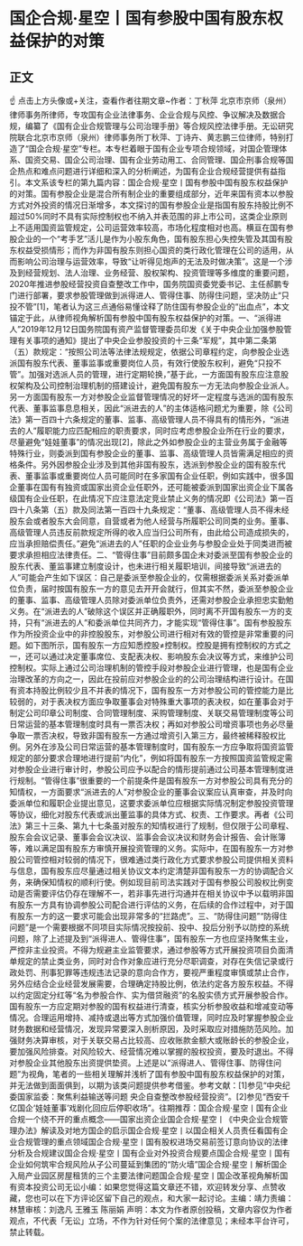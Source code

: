 # 国企合规·星空丨国有参股中国有股东权益保护的对策
## 正文
☝ 点击上方头像或+关注，查看作者往期文章~作者：丁秋萍 北京市京师（泉州）律师事务所律师，专攻国有企业法律事务、企业合规与风控、争议解决及数据合规，编纂了《国有企业合规管理与公司治理手册》等合规风控法律手册。无讼研究院联合北京市京师（泉州）律师事务所丁秋萍、丁诗卉、黄志鹏三位律师，特别打造了“国企合规·星空”专栏。本专栏着眼于国有企业专项合规领域，对国企管理体系、国资交易、国企公司治理、国有企业劳动用工、合同管理、国企刑事合规等国企热点和难点问题进行详细和深入的分析阐述，为国有企业合规经营提供有益指引。本文系该专栏的第九篇内容：国企合规·星空丨国有参股中国有股东权益保护的对策。国有参股企业是混合所有制企业的重要组成部分，近年来国有资本以参股方式对外投资的情况日渐增多，本文探讨的国有参股企业是指国有股东持股比例不超过50%同时不具有实际控制权也不纳入并表范围的非上市公司，这类企业原则上不适用国资监管规定，公司运营效率较高，市场化程度相对也高。横亘在国有参股企业的一个“考手艺”活儿是作为小股东角色，国有股东担心失控失管及其国有股东权益受损情形；而作为非国有股东则担心国资的类行政化管理在公司的适用，从而影响公司治理与运营效率，导致“让听得见炮声的无法及时做决策”。这是一个涉及到经营规划、法人治理、业务经营、股权架构、投资管理等多维度的重要问题，2020年推进参股经营投资自查整改工作中，国务院国资委党委书记、主任郝鹏专门进行部署，要求参股管理做到派得进人、管得住事、防得住问题，坚决防止“只投不管”[1]，笔者认为这三点通俗易懂诠释了防住国有参股企业的“出血点”，本文锚定于此，从律师视角解析国有参股中国有股东权益保护的对策。一、“派得进人”2019年12月12日国务院国有资产监督管理委员印发《关于中央企业加强参股管理有关事项的通知》提出了中央企业参股投资的十三条“军规”，其中第二条第（五）款规定：“按照公司法等法律法规规定，依据公司章程约定，向参股企业选派国有股东代表、董事监事或重要岗位人员，有效行使股东权利，避免“只投不管”。加强对选派人员的管理，进行定期轮换，”基于此，一方面国有股东应注意股权架构及公司控制治理机制的搭建设计，避免国有股东一方无法向参股企业派人。另一方面国有股东一方对参股企业监督管理情况的好坏一定程度与选派的国有股东代表、董事监事息息相关，因此“派进去的人”的主体适格问题尤为重要，除《公司法》第一百四十六条规定的董事、监事、高级管理人员不得具有的情形外，“派进去的人”履职能力应匹配相应的职责要求，同时应考虑参股企业所在行业的要求，尽量避免“娃娃董事”的情况出现[2]，除此之外如参股企业的主营业务属于金融等特殊行业，则委派到国有参股企业的董事、监事、高级管理人员皆需满足相应的资格条件。另外因参股企业涉及到其他非国有股东，选派到参股企业的国有股东代表、董事监事或重要岗位人员可能同时在多家国有企业任职，例如实践中，很多国企董事在国有有独资或国家出资企业任职外，还可能被委派到国家出资企业下属各级国有企业任职，在此情况下应注意法定竞业禁止义务的情况即《公司法》第一百四十八条第（五）款及同法第一百四十九条规定：“董事、高级管理人员不得未经股东会或者股东大会同意，自营或者为他人经营与所履职公司同类的业务。董事、高级管理人员违反前款规定所得的收入应当归公司所有，由此给公司造成损失的，应当承担赔偿责任。”避免“派进去的人”任职的企业业务与参股企业处于同类进而被要求承担相应法律责任。二、“管得住事”目前颇多国企未对委派至国有参股企业的股东代表、董监事建立制度设计，也未进行相关履职培训，间接导致“派进去的人”可能会产生如下误区：自己是委派至参股企业的，仅需根据委派关系对委派单位负责，届时按国有股东一方的意见去开开会就行，但其实不然，委派至参股企业的董事、监事、高级管理人员除对委派单位负责外，还需对参股企业承担忠实勤勉义务。在“派进去的人”破除这个误区并正确履职外，同时离不开国有股东一方的支持，只有“派进去的人”和委派单位共同齐力，才能实现“管得住事”。国有参股股东作为所投资企业中的非控股股东，对参股公司进行相对有效的管控是非常重要的问题。如下图所示，国有股东一方应知悉控股≠控制权。控股是拥有控制权的方式之一，还可以通过决定董事席位、支配表决权、影响股东会决议等方式，来维护公司控制权。实际上通过公司治理机制的管控手段对参股企业进行管理，也是国有企业治理改革的方向之一，因此在投前应对参股企业的的公司治理结构进行设计。在国有资本持股比例较少且不并表的情况下，国有股东一方对参股公司的管控能力是比较弱的，对于表决权方面应争取董事会对特殊重大事项的表决权，如在董事会对于制定公司印章公司制度、合同管理制度、采购管理制度、关联交易管理制度等公司日常运营的基本管理制度时具有一票否决权；再如对参股公司增资事项也务必尽量争取一票否决权，导致非国有股东一方通过增资引入第三方，最终被稀释股权比例。另外在涉及公司日常运营的基本管理制度时，国有股东一方应争取将国资监管规定的部分要求合理地进行提前“内化”，例如将国有股东一方按照国资监管规定需对参股企业进行审计时，参股公司应予以配合的情形提前通过公司基本管理制度进行规制。“管得住事”很重要的一个前提条件是国有股东一方对参股公司具有充分的知情权，一方面要求“派进去的人”对参股企业的董事会议案应认真审查，并及时向委派单位和履职企业提出意见，这要求委派单位应根据实际情况制定参股投资管理等协议，细化对股东代表或派出董监事的具体方式、权责、工作要求。再者《公司法》第三十三条、第九十七条虽对股东的知情权进行了规制，但仅限于公司章程、股东会会议记录、董事会会议决议、监事会会议决议和财务会计报告、会计账簿等，难以满足国有股东方审慎开展投资管理的义务。实际中，在国有股东一方对参股公司管控相对较弱的情况下，很难通过类行政化方式要求参股公司提供相关资料与信息，国有股东应尽量通过相关协议文本约定清楚非国有股东一方的协调配合义务，来确保知情权的顺利行使。例如现目前司法实践对于国有参股公司股权比例变动是否需要评估仍存在理解不一，若非事先进行沟通并在相关协议中予以载明非国有股东一方具有协调参股公司配合进行评估的义务，在后续的合作过程中，对于国有股东一方的这一要求可能会出现非常多的“拦路虎”。三、“防得住问题”“防得住问题”是一个需要根据不同项目实际情况按投前、投中、投后分别予以防控的系统问题，除了上述提及到“派得进人、管得住事”，国有股东一方也应坚持聚焦主业，严控非主业投资。不得为规避主业监管要求，通过参股等方式开展投资项目负面清单规定的禁止类业务，同时对合作对象应进行充分尽职调查，对存在失信记录或行政处罚、刑事犯罪等违规违法记录的意向合作方，要视严重程度审慎或禁止合作，另外应结合企业经营发展需要，合理确定持股比例，依法约定各方股东权益。不得以约定固定分红等“名为参股合作、实为借贷融资”的名股实债方式开展参股合作。国有股东一方应定期对参股的国有权益进行清查，核实分析参股收益和增减变动等情况。合理运用增持、减持或退出等方式加强价值管理，同时应及时掌握参股企业财务数据和经营情况，发现异常要深入剖析原因，及时采取应对措施防范风险。加强财务决算审核，对于关联交易占比较高、应收账款金额大或账龄长的参股企业，要加强风险排查。对风险较大、经营情况难以掌握的股权投资，要及时退出。不得对参股企业其他股东出资提供垫资。上述是以“派得进人、管得住事、防得住问题”为视角，笔者的一些相关理解并浅析了国有参股中国有股东权益保护的对策，并无法做到面面俱到，以期为该类问题提供参考借鉴。参考文献：[1]参见“中央纪委国家监委：聚焦利益输送等问题 央企自查整改参股经营投资”。[2]参见“西安千亿国企‘娃娃董事’戏剧化回应后停职收场”。往期推荐：国企合规·星空丨国有企业合规一个绕不开的重点概念——国家出资企业国企合规·星空丨《中央企业合规管理办法》解读及对地方国企的启示国企合规·星空丨以国企相关人员责任看国有企业合规管理的重点领域国企合规·星空丨国有股权进场交易前签订意向协议的法律分析及合规建议国企合规·星空丨国有企业对外投资合规要点国企合规·星空丨国有企业如何筑牢合规风险从子公司蔓延到集团的“防火墙”国企合规·星空丨解析国企入局产业园区房屋租赁的三个主要法律问题国企合规·星空丨国企改革视角解析国有资本投资公司无讼小编：如果您觉得这篇文章还不错，欢迎转发分享、点赞收藏，您也可以在下方评论区留下自己的观点，和大家一起讨论。主编：靖力责编：林慧审核：刘逸凡 王雅玉 陈丽娟 声明：本文为作者原创投稿，文章内容仅为作者观点，不代表「无讼」立场，不作为针对任何个案的法律意见；未经本平台许可，禁止转载。